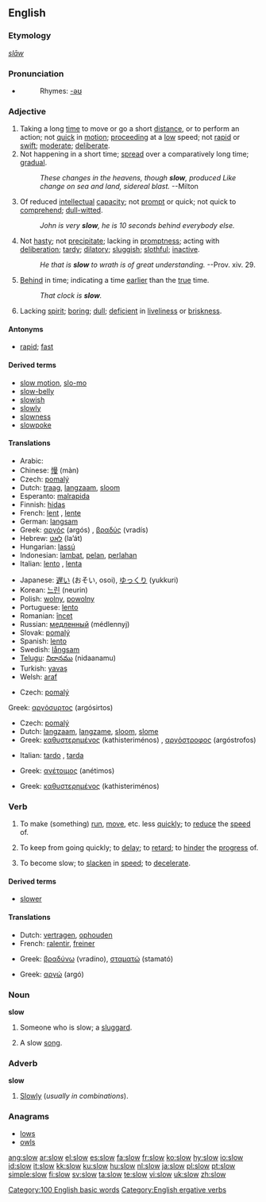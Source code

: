 {{wikipedia|dab=slow}}
==English==

===Etymology===
{{OE.}} ''[[slaw|slāw]]''

===Pronunciation===
*{{audio|en-us-slow.ogg|Audio (US)}}
*:Rhymes: [[Rhymes:English:-əʊ|-əʊ]]

===Adjective===
{{en-adj|er}}

# Taking a long [[time]] to move or go a short [[distance]], or to perform an action; not [[quick]] in [[motion]]; [[proceed]]ing at a [[low]] speed; not [[rapid]] or [[swift]]; [[moderate]]; [[deliberate]].
# Not happening in a short time; [[spread]] over a comparatively long time; [[gradual]].
#: ''These changes in the heavens, though '''slow''', produced Like change on sea and land, sidereal blast.'' --Milton
# Of reduced [[intellectual]] [[capacity]]; not [[prompt]] or quick; not quick to [[comprehend]]; [[dull-witted]].
#: ''John is very '''slow''', he is 10 seconds behind everybody else.''
# Not [[hasty]]; not [[precipitate]]; lacking in [[promptness]]; acting with [[deliberation]]; [[tardy]]; [[dilatory]]; [[sluggish]]; [[slothful]]; [[inactive]].
#: ''He that is '''slow''' to wrath is of great understanding.'' --Prov. xiv. 29.
# [[behind|Behind]] in time; indicating a time [[early|earlier]] than the [[true]] time.
#: ''That clock is '''slow'''.''
# Lacking [[spirit]]; [[boring]]; [[dull]]; [[deficient]] in [[liveliness]] or [[briskness]].

====Antonyms====
*[[rapid]]; [[fast]]

====Derived terms====
*[[slow motion]], [[slo-mo]]
*[[slow-belly]]
*[[slowish]]
*[[slowly]]
*[[slowness]]
*[[slowpoke]]

====Translations====
{{trans-top|not quick in motion}}
*Arabic: {{ARchar|[[بطيء]]}} {{IPAchar|(baʈí’)}}
*Chinese: [[慢]] (màn)
*Czech: [[pomalý]] {{m}}
*Dutch: [[traag]], [[langzaam]], [[sloom]]
*Esperanto: [[malrapida]]
*Finnish: [[hidas]]
*French: [[lent]] {{m}}, [[lente]] {{f}}
*German: [[langsam]]
*Greek: [[αργός]] (argós) {{m}}, [[βραδύς]] (vradís) {{m}}
*Hebrew: [[לאט]] (la’át)
*Hungarian: [[lassú]]
*Indonesian: [[lambat]], [[pelan]], [[perlahan]]
*Italian: [[lento]] {{m}}, [[lenta]] {{f}}
{{trans-mid}}
*Japanese: [[遅い]] (おそい, osoi), [[ゆっくり]] (yukkuri)
*Korean: [[느린]] (neurin)
*Polish: [[wolny]], [[powolny]]
*Portuguese: [[lento]]
*Romanian: [[încet]]
*Russian: [[медленный]] (médlennyj)
*Slovak: [[pomalý]]
*Spanish: [[lento]]
*Swedish: [[långsam]]
*[[Telugu]]: [[నిదానము]] (nidaanamu)
*Turkish: [[yavaş]]
*Welsh: [[araf]]
{{trans-bottom}}

{{trans-top|spread over a comparatively long time}}
*Czech: [[pomalý]] {{m}}
Greek: [[αργόσυρτος]] (argósirtos) {{m}}
{{trans-mid}}
{{trans-bottom}}

{{trans-top|of reduced intellectual capacity}}
*Czech: [[pomalý]] {{m}}
*Dutch: [[langzaam]], [[langzame]], [[sloom]], [[slome]]
*Greek: [[καθυστερημένος]] (kathisteriménos) {{m}}, [[αργόστροφος]] (argóstrofos) {{m}}
{{trans-mid}}
*Italian: [[tardo]] {{m}}, [[tarda]] {{f}}
{{trans-bottom}}

{{trans-top|lacking in promptness; acting with deliberation}}
*Greek: [[ανέτοιμος]] (anétimos) {{m}}
{{trans-mid}}
{{trans-bottom}}

{{trans-top|behind in time}}
*Greek: [[καθυστερημένος]] (kathisteriménos) {{m}}
{{trans-mid}}
{{trans-bottom}}

{{trans-top|lacking spirit; boring}}
{{trans-mid}}
{{trans-bottom}}

===Verb===
{{en-verb}}

# {{transitive}} To make (something) [[run]], [[move]], etc. less [[quickly]]; to [[reduce]] the [[speed]] of.
# {{transitive}} To keep from going quickly; to [[delay]]; to [[retard]]; to [[hinder]] the [[progress]] of.
# {{intransitive}} To become slow; to [[slacken]] in [[speed]]; to [[decelerate]].

====Derived terms====
*[[slower]]

====Translations====
{{trans-top|to reduce the speed of}}
*Dutch: [[vertragen]], [[ophouden]]
*French: [[ralentir]], [[freiner]]
{{trans-mid}}
*Greek: [[βραδύνω]] (vradíno), [[σταματώ]] (stamató)
{{trans-bottom}}

{{trans-top|to keep from going quickly, to delay}}
{{trans-mid}}
{{trans-bottom}}

{{trans-top|to become slow}}
*Greek: [[αργώ]] (argó)
{{trans-mid}}
{{trans-bottom}}

===Noun===
'''slow'''

# Someone who is slow; a [[sluggard]].
# {{music}} A slow [[song]].

===Adverb===
'''slow'''

# {{rare}} [[slowly|Slowly]] (''usually in combinations'').

===Anagrams===
*[[lows]]
*[[owls]]

[[Category:100 English basic words]]
[[Category:English ergative verbs]]

[[ang:slow]]
[[ar:slow]]
[[el:slow]]
[[es:slow]]
[[fa:slow]]
[[fr:slow]]
[[ko:slow]]
[[hy:slow]]
[[io:slow]]
[[id:slow]]
[[it:slow]]
[[kk:slow]]
[[ku:slow]]
[[hu:slow]]
[[nl:slow]]
[[ja:slow]]
[[pl:slow]]
[[pt:slow]]
[[simple:slow]]
[[fi:slow]]
[[sv:slow]]
[[ta:slow]]
[[te:slow]]
[[vi:slow]]
[[uk:slow]]
[[zh:slow]]